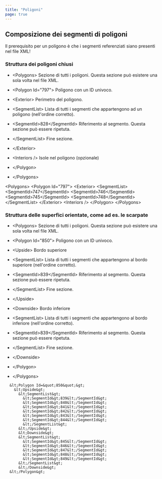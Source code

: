 ```yaml
---
title: "Poligoni"
page: true
---
```

## Composizione dei segmenti di poligoni

<Warning>
Il prerequisito per un poligono &#232; che i segmenti referenziati siano presenti nel file XML!
</Warning>


###  Struttura dei poligoni chiusi

- <Bold> &lt;Polygons&gt; </Bold>  Sezione di tutti i poligoni. Questa sezione pu&#242; esistere una sola volta nel file XML.

- <Bold>     &lt;Polygon Id=&quot;797&quot;&gt; </Bold>  Poligono con un ID univoco.

- <Bold> &lt;Exterior&gt; </Bold>  Perimetro del poligono.

- <Bold> &lt;SegmentList&gt; </Bold>  Lista di tutti i segmenti che appartengono ad un poligono (nell&#39;ordine corretto).

- <Bold> &lt;SegmentId&gt;828&lt;/SegmentId&gt; </Bold>  Riferimento al segmento. Questa sezione pu&#242; essere ripetuta.



- <Bold> &lt;/SegmentList&gt; </Bold>  Fine sezione.



- <Bold> &lt;/Exterior&gt; </Bold> 
- <Bold> &lt;Interiors /&gt; </Bold>  Isole nel poligono (opzionale)



- <Bold>       &lt;/Polygon&gt; </Bold> 


- <Bold>     &lt;/Polygons&gt; </Bold> 



<Info>
    &lt;Polygons&gt;
      &lt;Polygon Id=&quot;797&quot;&gt;
        &lt;Exterior&gt;
          &lt;SegmentList&gt;
            &lt;SegmentId&gt;747&lt;/SegmentId&gt;
            &lt;SegmentId&gt;746&lt;/SegmentId&gt;
            &lt;SegmentId&gt;745&lt;/SegmentId&gt;
            &lt;SegmentId&gt;748&lt;/SegmentId&gt;
          &lt;/SegmentList&gt;
        &lt;/Exterior&gt;
        &lt;Interiors /&gt;
      &lt;/Polygon&gt;
    &lt;/Polygons&gt;
</Info>



###  Struttura delle superfici orientate, come ad es. le scarpate

- <Bold> &lt;Polygons&gt; </Bold>  Sezione di tutti i poligoni. Questa sezione pu&#242; esistere una sola volta nel file XML.

- <Bold>      &lt;Polygon Id=&quot;850&quot;&gt; </Bold>  Poligono con un ID univoco.

- <Bold> &lt;Upside&gt; </Bold>  Bordo superiore

- <Bold> &lt;SegmentList&gt; </Bold>  Lista di tutti i segmenti che appartengono al bordo superiore (nell&#39;ordine corretto).

- <Bold> &lt;SegmentId&gt;839&lt;/SegmentId&gt; </Bold>  Riferimento al segmento. Questa sezione pu&#242; essere ripetuta.



- <Bold> &lt;/SegmentList&gt; </Bold>  Fine sezione.



- <Bold> &lt;/Upside&gt; </Bold> 
- <Bold> &lt;Downside&gt; </Bold>  Bordo inferiore

- <Bold> &lt;SegmentList&gt; </Bold>  Lista di tutti i segmenti che appartengono al bordo inferiore (nell&#39;ordine corretto).

- <Bold> &lt;SegmentId&gt;839&lt;/SegmentId&gt; </Bold>  Riferimento al segmento. Questa sezione pu&#242; essere ripetuta.



- <Bold> &lt;/SegmentList&gt; </Bold>  Fine sezione.



- <Bold> &lt;/Downside&gt; </Bold> 


- <Bold>       &lt;/Polygon&gt; </Bold> 


- <Bold>     &lt;/Polygons&gt; </Bold> 



<Info>

      &lt;Polygon Id=&quot;850&quot;&gt;
		&lt;Upside&gt;
          &lt;SegmentList&gt;
            &lt;SegmentId&gt;839&lt;/SegmentId&gt;
            &lt;SegmentId&gt;840&lt;/SegmentId&gt;
            &lt;SegmentId&gt;841&lt;/SegmentId&gt;
            &lt;SegmentId&gt;842&lt;/SegmentId&gt;
            &lt;SegmentId&gt;843&lt;/SegmentId&gt;
            &lt;SegmentId&gt;844&lt;/SegmentId&gt;
            &lt;/SegmentList&gt;
		  &lt;/Upside&gt;
		  &lt;Downside&gt;
		  &lt;SegmentList&gt;
            &lt;SegmentId&gt;845&lt;/SegmentId&gt;
            &lt;SegmentId&gt;846&lt;/SegmentId&gt;
            &lt;SegmentId&gt;847&lt;/SegmentId&gt;
            &lt;SegmentId&gt;848&lt;/SegmentId&gt;
            &lt;SegmentId&gt;849&lt;/SegmentId&gt;
          &lt;/SegmentList&gt;
		  &lt;/Downside&gt;
      &lt;/Polygon&gt;
</Info>
